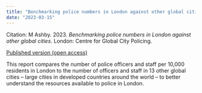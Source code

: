 ```yaml
---
title: "Benchmarking police numbers in London against other global cities"
date: "2023-03-15"
---
```


Citation: M Ashby. 2023. _Benchmarking police numbers in London against other global cities_. London: Centre for Global City Policing.

[Published version (open access)](https://discovery.ucl.ac.uk/id/eprint/10183480/){.btn .btn-primary}

This report compares the number of police officers and staff per 10,000 residents in London to the number of officers and staff in 13 other global cities – large cities in developed countries around the world – to better understand the resources available to police in London.

